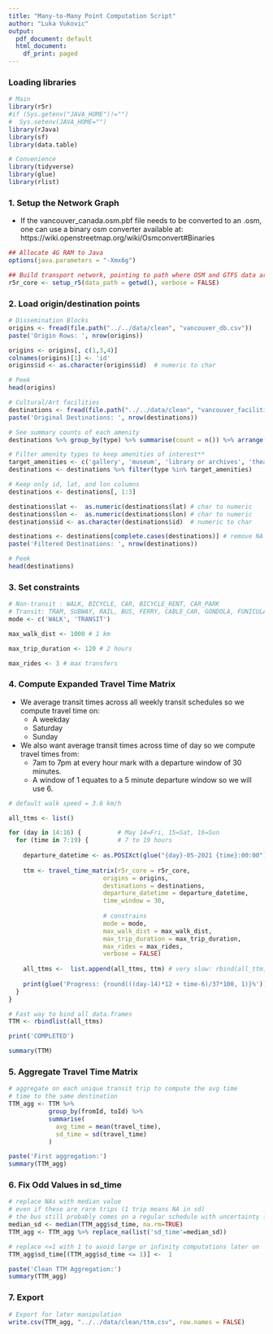 ```yaml
---
title: "Many-to-Many Point Computation Script"
author: "Luka Vukovic"
output:
  pdf_document: default
  html_document:
    df_print: paged
---
```


### Loading libraries
```r

# Main
library(r5r)
#if (Sys.getenv("JAVA_HOME")!="")
#  Sys.setenv(JAVA_HOME="")
library(rJava)
library(sf)
library(data.table)

# Convenience
library(tidyverse)
library(glue)
library(rlist)

```


### 1. Setup the Network Graph

- If the vancouver_canada.osm.pbf file needs to be converted to an .osm, one can use a binary osm converter available at: https://wiki.openstreetmap.org/wiki/Osmconvert#Binaries

```r
## Allocate 4G RAM to Java
options(java.parameters = "-Xmx6g")

## Build transport network, pointing to path where OSM and GTFS data are located
r5r_core <- setup_r5(data_path = getwd(), verbose = FALSE)
```


### 2. Load origin/destination points

```r

# Dissemination Blocks
origins <- fread(file.path("../../data/clean", "vancouver_db.csv"))
paste('Origin Rows: ', nrow(origins))

origins <- origins[, c(1,3,4)]
colnames(origins)[1] <- 'id'
origins$id <- as.character(origins$id)  # numeric to char

# Peek
head(origins)
```

```r
# Cultural/Art facilities
destinations <- fread(file.path("../../data/clean", "vancouver_facilities_2.csv"))
paste('Original Destinations: ', nrow(destinations))

# See summary counts of each amenity
destinations %>% group_by(type) %>% summarise(count = n()) %>% arrange(desc(count))

# Filter amenity types to keep amenities of interest**
target_amenities <- c('gallery', 'museum', 'library or archives', 'theatre/performance and concert hall')
destinations <- destinations %>% filter(type %in% target_amenities)

# Keep only id, lat, and lon columns
destinations <- destinations[, 1:3]

destinations$lat <-  as.numeric(destinations$lat) # char to numeric
destinations$lon <-  as.numeric(destinations$lon) # char to numeric
destinations$id <- as.character(destinations$id)  # numeric to char

destinations <- destinations[complete.cases(destinations)] # remove NA rows
paste('Filtered Destinations: ', nrow(destinations))

# Peek
head(destinations)

```





### 3. Set constraints

```r
# Non-transit : WALK, BICYCLE, CAR, BICYCLE_RENT, CAR_PARK
# Transit: TRAM, SUBWAY, RAIL, BUS, FERRY, CABLE_CAR, GONDOLA, FUNICULAR
mode <- c('WALK', 'TRANSIT')

max_walk_dist <- 1000 # 1 km

max_trip_duration <- 120 # 2 hours

max_rides <- 3 # max transfers

```


### 4. Compute Expanded Travel Time Matrix

- We average transit times across all weekly transit schedules so we compute travel time on:
  - A weekday
  - Saturday
  - Sunday
- We also want average transit times across time of day so we compute travel times from:
  - 7am to 7pm at every hour mark with a departure window of 30 minutes.
  - A window of 1 equates to a 5 minute departure window so we will use 6.

```r
# default walk speed = 3.6 km/h

all_ttms <- list()

for (day in 14:16) {          # May 14=Fri, 15=Sat, 16=Sun
  for (time in 7:19) {        # 7 to 19 hours
    
    departure_datetime <- as.POSIXct(glue("{day}-05-2021 {time}:00:00"), format="%d-%m-%Y %H:%M:%S")
    
    ttm <- travel_time_matrix(r5r_core = r5r_core,
                          origins = origins,
                          destinations = destinations,
                          departure_datetime = departure_datetime,
                          time_window = 30,
                          
                          # constrains
                          mode = mode,
                          max_walk_dist = max_walk_dist,
                          max_trip_duration = max_trip_duration,
                          max_rides = max_rides,
                          verbose = FALSE)
    
    all_ttms <-  list.append(all_ttms, ttm) # very slow: rbind(all_ttm, ttm)
    
    print(glue('Progress: {round(((day-14)*12 + time-6)/37*100, 1)}%'))
  }
}

# Fast way to bind all data.frames
TTM <- rbindlist(all_ttms)

print('COMPLETED')

summary(TTM)
```


### 5. Aggregate Travel Time Matrix 

```r
# aggregate on each unique transit trip to compute the avg time
# time to the same destination
TTM_agg <- TTM %>%
           group_by(fromId, toId) %>% 
           summarise(
             avg_time = mean(travel_time), 
             sd_time = sd(travel_time)
           )

paste('First aggregation:')
summary(TTM_agg)

```



### 6. Fix Odd Values in sd_time

```r

# replace NAs with median value
# even if these are rare trips (1 trip means NA in sd)
# the bus still probably comes on a regular schedule with uncertainty like most stops
median_sd <- median(TTM_agg$sd_time, na.rm=TRUE)
TTM_agg <- TTM_agg %>% replace_na(list('sd_time'=median_sd))

# replace <=1 with 1 to avoid large or infinity computations later on
TTM_agg$sd_time[(TTM_agg$sd_time <= 1)] <-  1

paste('Clean TTM Aggregation:')
summary(TTM_agg)
```

### 7. Export
```r
# Export for later manipulation
write.csv(TTM_agg, "../../data/clean/ttm.csv", row.names = FALSE)

```

